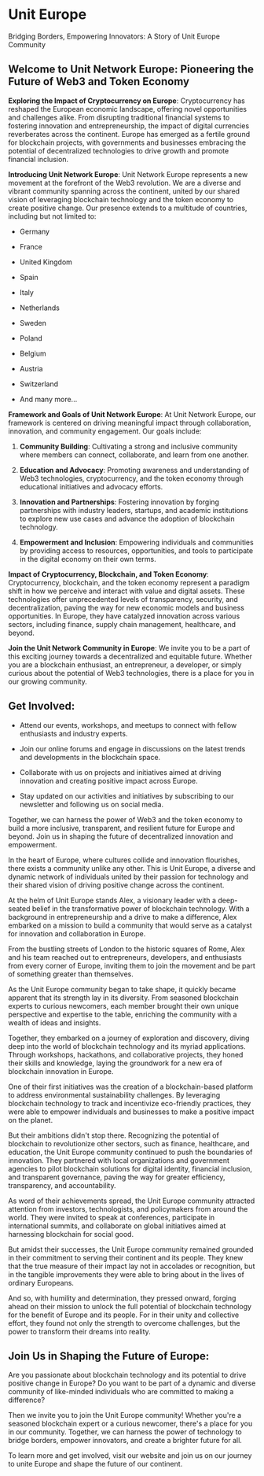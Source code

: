 # Unit Europe

Bridging Borders, Empowering Innovators: A Story of Unit Europe Community

## Welcome to Unit Network Europe: Pioneering the Future of Web3 and Token Economy

**Exploring the Impact of Cryptocurrency on Europe**: Cryptocurrency has reshaped the European economic landscape, offering novel opportunities and challenges alike. From disrupting traditional financial systems to fostering innovation and entrepreneurship, the impact of digital currencies reverberates across the continent. Europe has emerged as a fertile ground for blockchain projects, with governments and businesses embracing the potential of decentralized technologies to drive growth and promote financial inclusion.

**Introducing Unit Network Europe**: Unit Network Europe represents a new movement at the forefront of the Web3 revolution. We are a diverse and vibrant community spanning across the continent, united by our shared vision of leveraging blockchain technology and the token economy to create positive change. Our presence extends to a multitude of countries, including but not limited to:

- Germany

- France

- United Kingdom

- Spain

- Italy

- Netherlands

- Sweden

- Poland

- Belgium

- Austria

- Switzerland

- And many more...

**Framework and Goals of Unit Network Europe**: At Unit Network Europe, our framework is centered on driving meaningful impact through collaboration, innovation, and community engagement. Our goals include:

1. **Community Building**: Cultivating a strong and inclusive community where members can connect, collaborate, and learn from one another.

2. **Education and Advocacy**: Promoting awareness and understanding of Web3 technologies, cryptocurrency, and the token economy through educational initiatives and advocacy efforts.

3. **Innovation and Partnerships**: Fostering innovation by forging partnerships with industry leaders, startups, and academic institutions to explore new use cases and advance the adoption of blockchain technology.

4. **Empowerment and Inclusion**: Empowering individuals and communities by providing access to resources, opportunities, and tools to participate in the digital economy on their own terms.

**Impact of Cryptocurrency, Blockchain, and Token Economy**: Cryptocurrency, blockchain, and the token economy represent a paradigm shift in how we perceive and interact with value and digital assets. These technologies offer unprecedented levels of transparency, security, and decentralization, paving the way for new economic models and business opportunities. In Europe, they have catalyzed innovation across various sectors, including finance, supply chain management, healthcare, and beyond.

**Join the Unit Network Community in Europe**: We invite you to be a part of this exciting journey towards a decentralized and equitable future. Whether you are a blockchain enthusiast, an entrepreneur, a developer, or simply curious about the potential of Web3 technologies, there is a place for you in our growing community.

## Get Involved:

- Attend our events, workshops, and meetups to connect with fellow enthusiasts and industry experts.

- Join our online forums and engage in discussions on the latest trends and developments in the blockchain space.

- Collaborate with us on projects and initiatives aimed at driving innovation and creating positive impact across Europe.

- Stay updated on our activities and initiatives by subscribing to our newsletter and following us on social media.

Together, we can harness the power of Web3 and the token economy to build a more inclusive, transparent, and resilient future for Europe and beyond. Join us in shaping the future of decentralized innovation and empowerment.

In the heart of Europe, where cultures collide and innovation flourishes, there exists a community unlike any other. This is Unit Europe, a diverse and dynamic network of individuals united by their passion for technology and their shared vision of driving positive change across the continent.

At the helm of Unit Europe stands Alex, a visionary leader with a deep-seated belief in the transformative power of blockchain technology. With a background in entrepreneurship and a drive to make a difference, Alex embarked on a mission to build a community that would serve as a catalyst for innovation and collaboration in Europe.

From the bustling streets of London to the historic squares of Rome, Alex and his team reached out to entrepreneurs, developers, and enthusiasts from every corner of Europe, inviting them to join the movement and be part of something greater than themselves.

As the Unit Europe community began to take shape, it quickly became apparent that its strength lay in its diversity. From seasoned blockchain experts to curious newcomers, each member brought their own unique perspective and expertise to the table, enriching the community with a wealth of ideas and insights.

Together, they embarked on a journey of exploration and discovery, diving deep into the world of blockchain technology and its myriad applications. Through workshops, hackathons, and collaborative projects, they honed their skills and knowledge, laying the groundwork for a new era of blockchain innovation in Europe.

One of their first initiatives was the creation of a blockchain-based platform to address environmental sustainability challenges. By leveraging blockchain technology to track and incentivize eco-friendly practices, they were able to empower individuals and businesses to make a positive impact on the planet.

But their ambitions didn't stop there. Recognizing the potential of blockchain to revolutionize other sectors, such as finance, healthcare, and education, the Unit Europe community continued to push the boundaries of innovation. They partnered with local organizations and government agencies to pilot blockchain solutions for digital identity, financial inclusion, and transparent governance, paving the way for greater efficiency, transparency, and accountability.

As word of their achievements spread, the Unit Europe community attracted attention from investors, technologists, and policymakers from around the world. They were invited to speak at conferences, participate in international summits, and collaborate on global initiatives aimed at harnessing blockchain for social good.

But amidst their successes, the Unit Europe community remained grounded in their commitment to serving their continent and its people. They knew that the true measure of their impact lay not in accolades or recognition, but in the tangible improvements they were able to bring about in the lives of ordinary Europeans.

And so, with humility and determination, they pressed onward, forging ahead on their mission to unlock the full potential of blockchain technology for the benefit of Europe and its people. For in their unity and collective effort, they found not only the strength to overcome challenges, but the power to transform their dreams into reality.

## Join Us in Shaping the Future of Europe:

Are you passionate about blockchain technology and its potential to drive positive change in Europe? Do you want to be part of a dynamic and diverse community of like-minded individuals who are committed to making a difference?

Then we invite you to join the Unit Europe community! Whether you're a seasoned blockchain expert or a curious newcomer, there's a place for you in our community. Together, we can harness the power of technology to bridge borders, empower innovators, and create a brighter future for all.

To learn more and get involved, visit our website and join us on our journey to unite Europe and shape the future of our continent.
